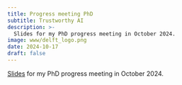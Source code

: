 ```yaml
---
title: Progress meeting PhD
subtitle: Trustworthy AI
description: >-
  Slides for my PhD progress meeting in October 2024.
image: www/delft_logo.png
date: 2024-10-17
draft: false
---
```


[Slides](presentation.qmd){target="_blank"} for my PhD progress meeting in October 2024.